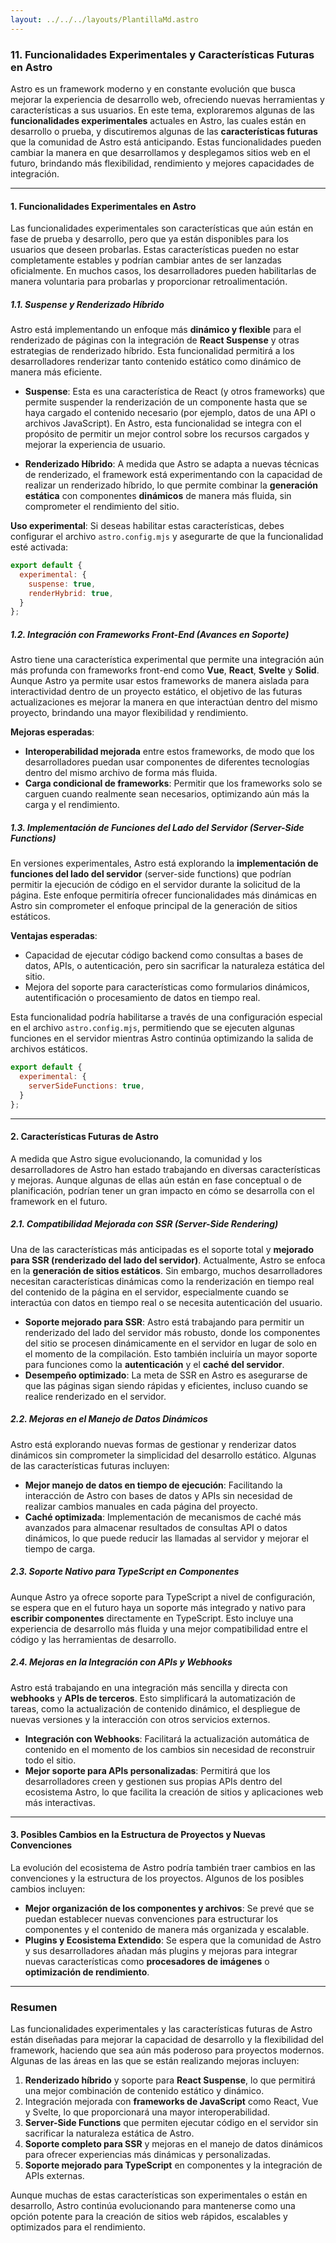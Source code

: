 ```yaml
---
layout: ../../../layouts/PlantillaMd.astro
---
```



<EtiquetaPost curso = "FrontEnd" asignatura = "FrameWork Astro"/>

### 11. **Funcionalidades Experimentales y Características Futuras en Astro**

Astro es un framework moderno y en constante evolución que busca mejorar la experiencia de desarrollo web, ofreciendo nuevas herramientas y características a sus usuarios. En este tema, exploraremos algunas de las **funcionalidades experimentales** actuales en Astro, las cuales están en desarrollo o prueba, y discutiremos algunas de las **características futuras** que la comunidad de Astro está anticipando. Estas funcionalidades pueden cambiar la manera en que desarrollamos y desplegamos sitios web en el futuro, brindando más flexibilidad, rendimiento y mejores capacidades de integración.

---

#### **1. Funcionalidades Experimentales en Astro**

Las funcionalidades experimentales son características que aún están en fase de prueba y desarrollo, pero que ya están disponibles para los usuarios que deseen probarlas. Estas características pueden no estar completamente estables y podrían cambiar antes de ser lanzadas oficialmente. En muchos casos, los desarrolladores pueden habilitarlas de manera voluntaria para probarlas y proporcionar retroalimentación.

##### **1.1. Suspense y Renderizado Híbrido**

Astro está implementando un enfoque más **dinámico y flexible** para el renderizado de páginas con la integración de **React Suspense** y otras estrategias de renderizado híbrido. Esta funcionalidad permitirá a los desarrolladores renderizar tanto contenido estático como dinámico de manera más eficiente.

- **Suspense**: Esta es una característica de React (y otros frameworks) que permite suspender la renderización de un componente hasta que se haya cargado el contenido necesario (por ejemplo, datos de una API o archivos JavaScript). En Astro, esta funcionalidad se integra con el propósito de permitir un mejor control sobre los recursos cargados y mejorar la experiencia de usuario.
  
- **Renderizado Híbrido**: A medida que Astro se adapta a nuevas técnicas de renderizado, el framework está experimentando con la capacidad de realizar un renderizado híbrido, lo que permite combinar la **generación estática** con componentes **dinámicos** de manera más fluida, sin comprometer el rendimiento del sitio.

**Uso experimental**: Si deseas habilitar estas características, debes configurar el archivo `astro.config.mjs` y asegurarte de que la funcionalidad esté activada:

```javascript
export default {
  experimental: {
    suspense: true,
    renderHybrid: true,
  }
};
```

##### **1.2. Integración con Frameworks Front-End (Avances en Soporte)**

Astro tiene una característica experimental que permite una integración aún más profunda con frameworks front-end como **Vue**, **React**, **Svelte** y **Solid**. Aunque Astro ya permite usar estos frameworks de manera aislada para interactividad dentro de un proyecto estático, el objetivo de las futuras actualizaciones es mejorar la manera en que interactúan dentro del mismo proyecto, brindando una mayor flexibilidad y rendimiento.

**Mejoras esperadas**:
- **Interoperabilidad mejorada** entre estos frameworks, de modo que los desarrolladores puedan usar componentes de diferentes tecnologías dentro del mismo archivo de forma más fluida.
- **Carga condicional de frameworks**: Permitir que los frameworks solo se carguen cuando realmente sean necesarios, optimizando aún más la carga y el rendimiento.

##### **1.3. Implementación de Funciones del Lado del Servidor (Server-Side Functions)**

En versiones experimentales, Astro está explorando la **implementación de funciones del lado del servidor** (server-side functions) que podrían permitir la ejecución de código en el servidor durante la solicitud de la página. Este enfoque permitiría ofrecer funcionalidades más dinámicas en Astro sin comprometer el enfoque principal de la generación de sitios estáticos.

**Ventajas esperadas**:
- Capacidad de ejecutar código backend como consultas a bases de datos, APIs, o autenticación, pero sin sacrificar la naturaleza estática del sitio.
- Mejora del soporte para características como formularios dinámicos, autentificación o procesamiento de datos en tiempo real.

Esta funcionalidad podría habilitarse a través de una configuración especial en el archivo `astro.config.mjs`, permitiendo que se ejecuten algunas funciones en el servidor mientras Astro continúa optimizando la salida de archivos estáticos.

```javascript
export default {
  experimental: {
    serverSideFunctions: true,
  }
};
```

---

#### **2. Características Futuras de Astro**

A medida que Astro sigue evolucionando, la comunidad y los desarrolladores de Astro han estado trabajando en diversas características y mejoras. Aunque algunas de ellas aún están en fase conceptual o de planificación, podrían tener un gran impacto en cómo se desarrolla con el framework en el futuro.

##### **2.1. Compatibilidad Mejorada con SSR (Server-Side Rendering)**

Una de las características más anticipadas es el soporte total y **mejorado para SSR (renderizado del lado del servidor)**. Actualmente, Astro se enfoca en la **generación de sitios estáticos**. Sin embargo, muchos desarrolladores necesitan características dinámicas como la renderización en tiempo real del contenido de la página en el servidor, especialmente cuando se interactúa con datos en tiempo real o se necesita autenticación del usuario.

- **Soporte mejorado para SSR**: Astro está trabajando para permitir un renderizado del lado del servidor más robusto, donde los componentes del sitio se procesen dinámicamente en el servidor en lugar de solo en el momento de la compilación. Esto también incluiría un mayor soporte para funciones como la **autenticación** y el **caché del servidor**.
- **Desempeño optimizado**: La meta de SSR en Astro es asegurarse de que las páginas sigan siendo rápidas y eficientes, incluso cuando se realice renderizado en el servidor.

##### **2.2. Mejoras en el Manejo de Datos Dinámicos**

Astro está explorando nuevas formas de gestionar y renderizar datos dinámicos sin comprometer la simplicidad del desarrollo estático. Algunas de las características futuras incluyen:
- **Mejor manejo de datos en tiempo de ejecución**: Facilitando la interacción de Astro con bases de datos y APIs sin necesidad de realizar cambios manuales en cada página del proyecto.
- **Caché optimizada**: Implementación de mecanismos de caché más avanzados para almacenar resultados de consultas API o datos dinámicos, lo que puede reducir las llamadas al servidor y mejorar el tiempo de carga.

##### **2.3. Soporte Nativo para TypeScript en Componentes**

Aunque Astro ya ofrece soporte para TypeScript a nivel de configuración, se espera que en el futuro haya un soporte más integrado y nativo para **escribir componentes** directamente en TypeScript. Esto incluye una experiencia de desarrollo más fluida y una mejor compatibilidad entre el código y las herramientas de desarrollo.

##### **2.4. Mejoras en la Integración con APIs y Webhooks**

Astro está trabajando en una integración más sencilla y directa con **webhooks** y **APIs de terceros**. Esto simplificará la automatización de tareas, como la actualización de contenido dinámico, el despliegue de nuevas versiones y la interacción con otros servicios externos.

- **Integración con Webhooks**: Facilitará la actualización automática de contenido en el momento de los cambios sin necesidad de reconstruir todo el sitio.
- **Mejor soporte para APIs personalizadas**: Permitirá que los desarrolladores creen y gestionen sus propias APIs dentro del ecosistema Astro, lo que facilita la creación de sitios y aplicaciones web más interactivas.

---

#### **3. Posibles Cambios en la Estructura de Proyectos y Nuevas Convenciones**

La evolución del ecosistema de Astro podría también traer cambios en las convenciones y la estructura de los proyectos. Algunos de los posibles cambios incluyen:
- **Mejor organización de los componentes y archivos**: Se prevé que se puedan establecer nuevas convenciones para estructurar los componentes y el contenido de manera más organizada y escalable.
- **Plugins y Ecosistema Extendido**: Se espera que la comunidad de Astro y sus desarrolladores añadan más plugins y mejoras para integrar nuevas características como **procesadores de imágenes** o **optimización de rendimiento**.

---

### **Resumen**

Las funcionalidades experimentales y las características futuras de Astro están diseñadas para mejorar la capacidad de desarrollo y la flexibilidad del framework, haciendo que sea aún más poderoso para proyectos modernos. Algunas de las áreas en las que se están realizando mejoras incluyen:

1. **Renderizado híbrido** y soporte para **React Suspense**, lo que permitirá una mejor combinación de contenido estático y dinámico.
2. Integración mejorada con **frameworks de JavaScript** como React, Vue y Svelte, lo que proporcionará una mayor interoperabilidad.
3. **Server-Side Functions** que permiten ejecutar código en el servidor sin sacrificar la naturaleza estática de Astro.
4. **Soporte completo para SSR** y mejoras en el manejo de datos dinámicos para ofrecer experiencias más dinámicas y personalizadas.
5. **Soporte mejorado para TypeScript** en componentes y la integración de APIs externas.

Aunque muchas de estas características son experimentales o están en desarrollo, Astro continúa evolucionando para mantenerse como una opción potente para la creación de sitios web rápidos, escalables y optimizados para el rendimiento.